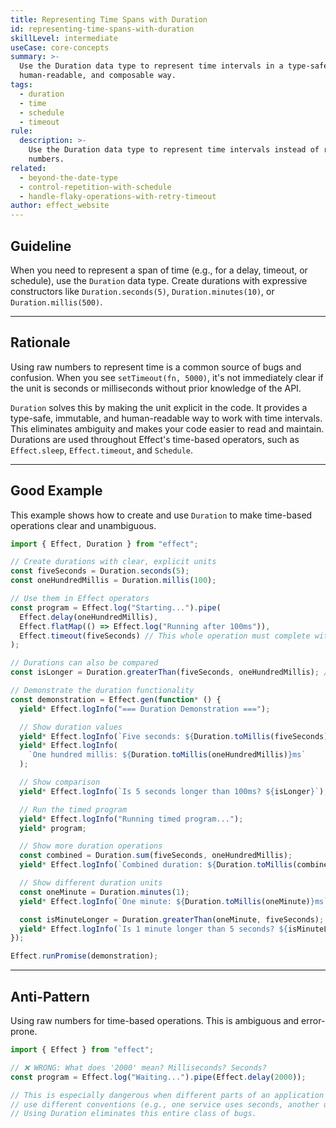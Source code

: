 ```yaml
---
title: Representing Time Spans with Duration
id: representing-time-spans-with-duration
skillLevel: intermediate
useCase: core-concepts
summary: >-
  Use the Duration data type to represent time intervals in a type-safe,
  human-readable, and composable way.
tags:
  - duration
  - time
  - schedule
  - timeout
rule:
  description: >-
    Use the Duration data type to represent time intervals instead of raw
    numbers.
related:
  - beyond-the-date-type
  - control-repetition-with-schedule
  - handle-flaky-operations-with-retry-timeout
author: effect_website
---
```


## Guideline

When you need to represent a span of time (e.g., for a delay, timeout, or schedule), use the `Duration` data type. Create durations with expressive constructors like `Duration.seconds(5)`, `Duration.minutes(10)`, or `Duration.millis(500)`.

---

## Rationale

Using raw numbers to represent time is a common source of bugs and confusion. When you see `setTimeout(fn, 5000)`, it's not immediately clear if the unit is seconds or milliseconds without prior knowledge of the API.

`Duration` solves this by making the unit explicit in the code. It provides a type-safe, immutable, and human-readable way to work with time intervals. This eliminates ambiguity and makes your code easier to read and maintain. Durations are used throughout Effect's time-based operators, such as `Effect.sleep`, `Effect.timeout`, and `Schedule`.

---

## Good Example

This example shows how to create and use `Duration` to make time-based operations clear and unambiguous.

```typescript
import { Effect, Duration } from "effect";

// Create durations with clear, explicit units
const fiveSeconds = Duration.seconds(5);
const oneHundredMillis = Duration.millis(100);

// Use them in Effect operators
const program = Effect.log("Starting...").pipe(
  Effect.delay(oneHundredMillis),
  Effect.flatMap(() => Effect.log("Running after 100ms")),
  Effect.timeout(fiveSeconds) // This whole operation must complete within 5 seconds
);

// Durations can also be compared
const isLonger = Duration.greaterThan(fiveSeconds, oneHundredMillis); // true

// Demonstrate the duration functionality
const demonstration = Effect.gen(function* () {
  yield* Effect.logInfo("=== Duration Demonstration ===");

  // Show duration values
  yield* Effect.logInfo(`Five seconds: ${Duration.toMillis(fiveSeconds)}ms`);
  yield* Effect.logInfo(
    `One hundred millis: ${Duration.toMillis(oneHundredMillis)}ms`
  );

  // Show comparison
  yield* Effect.logInfo(`Is 5 seconds longer than 100ms? ${isLonger}`);

  // Run the timed program
  yield* Effect.logInfo("Running timed program...");
  yield* program;

  // Show more duration operations
  const combined = Duration.sum(fiveSeconds, oneHundredMillis);
  yield* Effect.logInfo(`Combined duration: ${Duration.toMillis(combined)}ms`);

  // Show different duration units
  const oneMinute = Duration.minutes(1);
  yield* Effect.logInfo(`One minute: ${Duration.toMillis(oneMinute)}ms`);

  const isMinuteLonger = Duration.greaterThan(oneMinute, fiveSeconds);
  yield* Effect.logInfo(`Is 1 minute longer than 5 seconds? ${isMinuteLonger}`);
});

Effect.runPromise(demonstration);

```

---

## Anti-Pattern

Using raw numbers for time-based operations. This is ambiguous and error-prone.

```typescript
import { Effect } from "effect";

// ❌ WRONG: What does '2000' mean? Milliseconds? Seconds?
const program = Effect.log("Waiting...").pipe(Effect.delay(2000));

// This is especially dangerous when different parts of an application
// use different conventions (e.g., one service uses seconds, another uses milliseconds).
// Using Duration eliminates this entire class of bugs.
```
